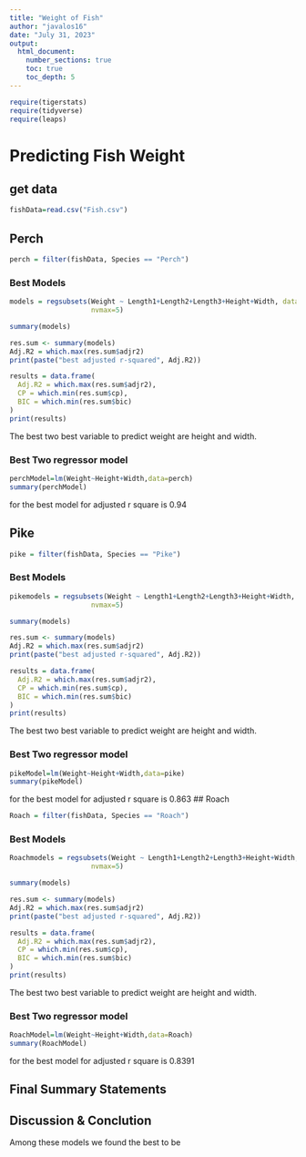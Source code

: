 ```yaml
---
title: "Weight of Fish"
author: "javalos16"
date: "July 31, 2023"  
output: 
  html_document:
    number_sections: true
    toc: true
    toc_depth: 5
---
```



```r
require(tigerstats)
require(tidyverse)
require(leaps)
```

# Predicting Fish Weight
## get data
```r
fishData=read.csv("Fish.csv")
```


## Perch
```r
perch = filter(fishData, Species == "Perch")
```

### Best Models
```r
models = regsubsets(Weight ~ Length1+Length2+Length3+Height+Width, data=perch,
                    nvmax=5)

summary(models)

res.sum <- summary(models)
Adj.R2 = which.max(res.sum$adjr2)
print(paste("best adjusted r-squared", Adj.R2))

results = data.frame(
  Adj.R2 = which.max(res.sum$adjr2),
  CP = which.min(res.sum$cp),
  BIC = which.min(res.sum$bic)
)
print(results)

```

The best two best variable to predict weight are height and width.

### Best Two regressor model

```r
perchModel=lm(Weight~Height+Width,data=perch)
summary(perchModel)
```

for the best model for adjusted r square is 0.94

## Pike
```r
pike = filter(fishData, Species == "Pike")
```


### Best Models
```r
pikemodels = regsubsets(Weight ~ Length1+Length2+Length3+Height+Width, data=pike,
                    nvmax=5)

summary(models)

res.sum <- summary(models)
Adj.R2 = which.max(res.sum$adjr2)
print(paste("best adjusted r-squared", Adj.R2))

results = data.frame(
  Adj.R2 = which.max(res.sum$adjr2),
  CP = which.min(res.sum$cp),
  BIC = which.min(res.sum$bic)
)
print(results)

```

The best two best variable to predict weight are height and width.


### Best Two regressor model

```r
pikeModel=lm(Weight~Height+Width,data=pike)
summary(pikeModel)
```

for the best model for adjusted r square is 0.863
## Roach

```r
Roach = filter(fishData, Species == "Roach")
```

### Best Models

```r
Roachmodels = regsubsets(Weight ~ Length1+Length2+Length3+Height+Width, data=Roach,
                    nvmax=5)

summary(models)

res.sum <- summary(models)
Adj.R2 = which.max(res.sum$adjr2)
print(paste("best adjusted r-squared", Adj.R2))

results = data.frame(
  Adj.R2 = which.max(res.sum$adjr2),
  CP = which.min(res.sum$cp),
  BIC = which.min(res.sum$bic)
)
print(results)

```

The best two best variable to predict weight are height and width.


### Best Two regressor model

```r
RoachModel=lm(Weight~Height+Width,data=Roach)
summary(RoachModel)
```

for the best model for adjusted r square is 0.8391

## Final Summary Statements

## Discussion & Conclution 

Among these models we found the best to be 